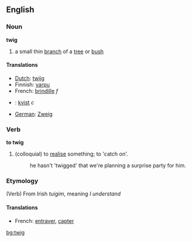 ==English==
===Noun===
'''twig'''
# a small thin [[branch]] of a [[tree]] or [[bush]]

====Translations====
*[[Dutch]]: [[twijg]]
*Finnish: [[varpu]]
*French: [[brindille]] ''f''
*{{sv}}: [[kvist]] ''c''
*[[German]]: [[Zweig]]

===Verb===
'''to twig'''
#(colloquial) to [[realise]] something; to 'catch on'.
#:he hasn't 'twigged' that we're planning a surprise party for him.
===Etymology===
(Verb) From Irish ''tuigim'', meaning ''I understand''
====Translations====
*French: [[entraver]], [[capter]]

[[bg:twig]]